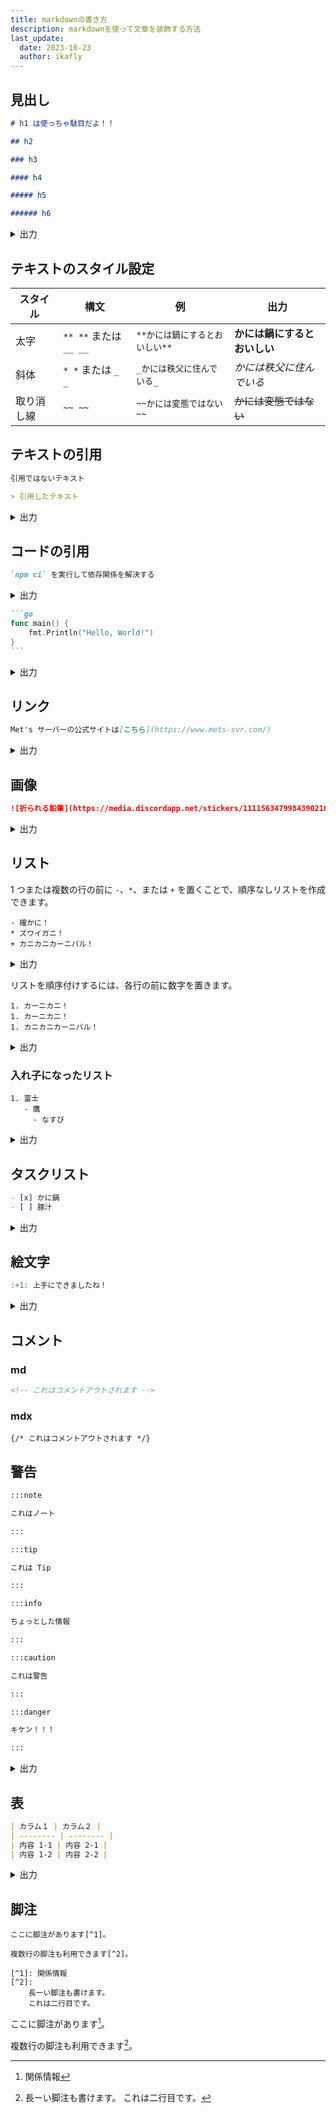 ```yaml
---
title: markdownの書き方
description: markdownを使って文章を装飾する方法
last_update:
  date: 2023-10-23
  author: ikafly
---
```


## 見出し

```md
# h1 は使っちゃ駄目だよ！！

## h2

### h3

#### h4

##### h5

###### h6
```

<details>
  <summary>出力</summary>

# h1 は使っちゃ駄目だよ！！

## h2

### h3

#### h4

##### h5

###### h6

</details>

## テキストのスタイル設定

| スタイル   | 構文                   | 例                             | 出力                         |
| ---------- | ---------------------- | ------------------------------ | ---------------------------- |
| 太字       | `** **` または `__ __` | `**かには鍋にするとおいしい**` | **かには鍋にするとおいしい** |
| 斜体       | `* *` または `_ _`     | `_かには秩父に住んでいる_`     | _かには秩父に住んでいる_     |
| 取り消し線 | `~~ ~~`                | `~~かには変態ではない~~`       | ~~かには変態ではない~~       |

## テキストの引用

```md
引用ではないテキスト

> 引用したテキスト
```

<details>
  <summary>出力</summary>

引用ではないテキスト

> 引用したテキスト

</details>

## コードの引用

```md
`npm ci` を実行して依存関係を解決する
```

<details>
  <summary>出力</summary>

`npm ci` を実行して依存関係を解決する

</details>

````md
```go
func main() {
    fmt.Println("Hello, World!")
}
```
````

<details>
  <summary>出力</summary>

```go
func main() {
    fmt.Println("Hello, World!")
}
```

</details>

## リンク

```md
Met's サーバーの公式サイトは[こちら](https://www.mets-svr.com/)
```

<details>
  <summary>出力</summary>

Met's サーバーの公式サイトは[こちら](https://www.mets-svr.com/)

</details>

## 画像

```md
![折られる鉛筆](https://media.discordapp.net/stickers/1111563479984390216.webp?size=160)
```

<details>
  <summary>出力</summary>

![折られる鉛筆](https://media.discordapp.net/stickers/1111563479984390216.webp?size=160)

</details>

## リスト

1 つまたは複数の行の前に `-`、`*`、または `+` を置くことで、順序なしリストを作成できます。

```
- 確かに！
* ズワイガニ！
+ カニカニカーニバル！
```

<details>
  <summary>出力</summary>

- 確かに！

* ズワイガニ！

- カニカニカーニバル！

</details>

リストを順序付けするには、各行の前に数字を置きます。

```
1. カーニカニ！
1. カーニカニ！
1. カニカニカーニバル！
```

<details>
  <summary>出力</summary>

1. カーニカニ！
1. カーニカニ！
1. カニカニカーニバル！

</details>

### 入れ子になったリスト

```
1. 富士
   - 鷹
     - なすび
```

<details>
  <summary>出力</summary>

1. 富士
   - 鷹
     - なすび

</details>

## タスクリスト

```md
- [x] かに鍋
- [ ] 豚汁
```

<details>
  <summary>出力</summary>

- [x] かに鍋
- [ ] 豚汁

</details>

## 絵文字

```md
:+1: 上手にできましたね！
```

<details>
  <summary>出力</summary>

:+1: 上手にできましたね！

</details>

## コメント

### md

```md
<!-- これはコメントアウトされます -->
```

### mdx

```mdx
{/* これはコメントアウトされます */}
```

## 警告

```md
:::note

これはノート

:::

:::tip

これは Tip

:::

:::info

ちょっとした情報

:::

:::caution

これは警告

:::

:::danger

キケン！！！

:::
```

<details>
  <summary>出力</summary>

:::note

これはノート

:::

:::tip

これは Tip

:::

:::info

ちょっとした情報

:::

:::caution

これは警告

:::

:::danger

キケン！！！

:::

</details>

## 表

```md
| カラム１ | カラム２ |
| -------- | -------- |
| 内容 1-1 | 内容 2-1 |
| 内容 1-2 | 内容 2-2 |
```

<details>
  <summary>出力</summary>

| カラム１ | カラム２ |
| -------- | -------- |
| 内容 1-1 | 内容 2-1 |
| 内容 1-2 | 内容 2-2 |

</details>

## 脚注

```
ここに脚注があります[^1]。

複数行の脚注も利用できます[^2]。

[^1]: 関係情報
[^2]:
    長ーい脚注も書けます。
    これは二行目です。
```

ここに脚注があります[^1]。

複数行の脚注も利用できます[^2]。

[^1]: 関係情報
[^2]:
    長ーい脚注も書けます。
    これは二行目です。
